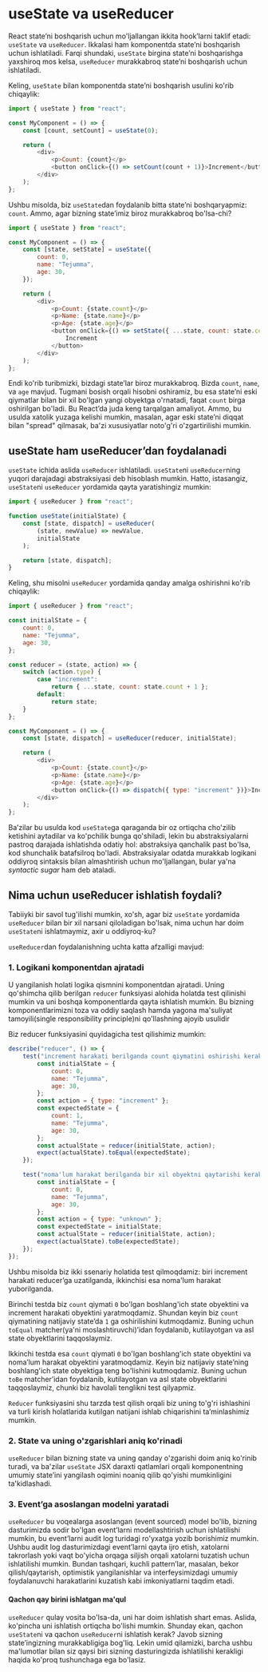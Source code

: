 # useState va useReducer

React state’ni boshqarish uchun mo'ljallangan ikkita hook’larni taklif etadi: `useState` va `useReducer`. Ikkalasi ham komponentda state’ni boshqarish uchun ishlatiladi. Farqi shundaki, `useState` birgina state’ni boshqarishga yaxshiroq mos kelsa, `useReducer` murakkabroq state’ni boshqarish uchun ishlatiladi. 

Keling, `useState` bilan komponentda state’ni boshqarish usulini ko'rib chiqaylik:
``` js copy
import { useState } from "react";

const MyComponent = () => {
    const [count, setCount] = useState(0);

    return (
        <div>
            <p>Count: {count}</p>
            <button onClick={() => setCount(count + 1)}>Increment</button>
        </div>
    );
};
```

Ushbu misolda, biz `useState`dan foydalanib bitta state’ni boshqaryapmiz: `count`. Ammo, agar bizning state’imiz biroz murakkabroq bo'lsa-chi?
``` js copy
import { useState } from "react";

const MyComponent = () => {
    const [state, setState] = useState({
        count: 0,
        name: "Tejumma",
        age: 30,
    });

    return (
        <div>
            <p>Count: {state.count}</p>
            <p>Name: {state.name}</p>
            <p>Age: {state.age}</p>
            <button onClick={() => setState({ ...state, count: state.count + 1 })}>
                Increment
            </button>
        </div>
    );
};
```

Endi ko'rib turibmizki, bizdagi state’lar biroz murakkabroq. Bizda `count`, `name`, va `age` mavjud. Tugmani bosish orqali hisobni oshiramiz, bu esa state’ni eski qiymatlar bilan bir xil bo'lgan yangi obyektga o'rnatadi, faqat `count` birga oshirilgan bo'ladi. Bu React’da juda keng tarqalgan amaliyot. Ammo, bu usulda xatolik yuzaga kelishi mumkin, masalan, agar eski state’ni diqqat bilan "spread" qilmasak, ba'zi xususiyatlar noto'g'ri o'zgartirilishi mumkin.

## useState ham useReducer’dan foydalanadi

`useState` ichida aslida `useReducer` ishlatiladi. `useState`ni `useReducer`ning yuqori darajadagi abstraksiyasi deb hisoblash mumkin. Hatto, istasangiz, `useState`ni `useReducer` yordamida qayta yaratishingiz mumkin:
``` js copy
import { useReducer } from "react";

function useState(initialState) {
    const [state, dispatch] = useReducer(
        (state, newValue) => newValue,
        initialState
    );

    return [state, dispatch];
}
```

Keling, shu misolni `useReducer` yordamida qanday amalga oshirishni ko'rib chiqaylik:
``` js copy
import { useReducer } from "react";

const initialState = {
    count: 0,
    name: "Tejumma",
    age: 30,
};

const reducer = (state, action) => {
    switch (action.type) {
        case "increment":
            return { ...state, count: state.count + 1 };
        default:
            return state;
    }
};

const MyComponent = () => {
    const [state, dispatch] = useReducer(reducer, initialState);

    return (
        <div>
            <p>Count: {state.count}</p>
            <p>Name: {state.name}</p>
            <p>Age: {state.age}</p>
            <button onClick={() => dispatch({ type: "increment" })}>Increment</button>
        </div>
    );
};
```

Ba’zilar bu usulda kod `useState`ga qaraganda bir oz ortiqcha cho'zilib ketishini aytadilar va ko'pchilik bunga qo'shiladi, lekin bu abstraksiyalarni pastroq darajada ishlatishda odatiy hol: abstraksiya qanchalik past bo'lsa, kod shunchalik batafsilroq bo'ladi. Abstraksiyalar odatda murakkab logikani oddiyroq sintaksis bilan almashtirish uchun mo'ljallangan, bular ya'na *syntactic sugar* ham deb ataladi. 

## Nima uchun useReducer ishlatish foydali?

Tabiiyki bir savol tug'ilishi mumkin, xo'sh, agar biz `useState` yordamida `useReducer` bilan bir xil narsani qiloladigan bo'lsak, nima uchun har doim `useState`ni ishlatmaymiz, axir u oddiyroq-ku?

`useReducer`dan foydalanishning uchta katta afzalligi mavjud:

### 1. Logikani komponentdan ajratadi

U yangilanish holati logika qismnini komponentdan ajratadi. Uning qo'shimcha qilib berilgan `reducer` funksiyasi alohida holatda test qilinishi mumkin va uni boshqa komponentlarda qayta ishlatish mumkin. Bu bizning komponentlarimizni toza va oddiy saqlash hamda yagona ma'suliyat tamoyili(single responsibility principle)ni qo'llashning ajoyib usulidir

Biz reducer funksiyasini quyidagicha test qilishimiz mumkin:
``` js copy
describe("reducer", () => {
    test("increment harakati berilganda count qiymatini oshirishi kerak", () => {
        const initialState = {
            count: 0,
            name: "Tejumma",
            age: 30,
        };
        const action = { type: "increment" };
        const expectedState = {
            count: 1,
            name: "Tejumma",
            age: 30,
        };
        const actualState = reducer(initialState, action);
        expect(actualState).toEqual(expectedState);
    });

    test("noma'lum harakat berilganda bir xil obyektni qaytarishi kerak", () => {
        const initialState = {
            count: 0,
            name: "Tejumma",
            age: 30,
        };
        const action = { type: "unknown" };
        const expectedState = initialState;
        const actualState = reducer(initialState, action);
        expect(actualState).toBe(expectedState);
    });
});
```

Ushbu misolda biz ikki ssenariy holatida test qilmoqdamiz: biri increment harakati reducer’ga uzatilganda, ikkinchisi esa noma'lum harakat yuborilganda.

Birinchi testda biz `count` qiymati `0` bo'lgan boshlang'ich state obyektini va increment harakati obyektini yaratmoqdamiz. Shundan keyin biz `count` qiymatining natijaviy state’da `1` ga oshirilishini kutmoqdamiz. Buning uchun `toEqual` matcher(ya'ni moslashtiruvchi)’idan foydalanib, kutilayotgan va asl state obyektlarini taqqoslaymiz.

Ikkinchi testda esa `count` qiymati `0` bo'lgan boshlang'ich state obyektini va noma’lum harakat obyektini yaratmoqdamiz. Keyin biz natijaviy state’ning boshlang'ich state obyektiga teng bo'lishini kutmoqdamiz. Buning uchun `toBe` matcher’idan foydalanib, kutilayotgan va asl state obyektlarini taqqoslaymiz, chunki biz havolali tenglikni test qilyapmiz.

`Reducer` funksiyasini shu tarzda test qilish orqali biz uning to'g'ri ishlashini va turli kirish holatlarida kutilgan natijani ishlab chiqarishini ta’minlashimiz mumkin.

### 2. State va uning o'zgarishlari aniq ko'rinadi

`useReducer` bilan bizning state va uning qanday o'zgarishi doim aniq ko'rinib turadi, va ba'zilar `useState` JSX daraxti qatlamlari orqali komponentning umumiy state’ini yangilash oqimini noaniq qilib qo'yishi mumkinligini ta'kidlashadi.

### 3. Event’ga asoslangan modelni yaratadi

`useReducer` bu voqealarga asoslangan (event sourced) model bo'lib, bizning dasturimizda sodir bo'lgan event’larni modellashtirish uchun ishlatilishi mumkin, bu event’larni audit log turidagi ro'yxatga yozib borishimiz mumkin. Ushbu audit log dasturimizdagi event’larni qayta ijro etish, xatolarni takrorlash yoki vaqt bo'yicha orqaga siljish orqali xatolarni tuzatish uchun ishlatilishi mumkin. Bundan tashqari, kuchli pattern’lar, masalan, bekor qilish/qaytarish, optimistik yangilanishlar va interfeysimizdagi umumiy foydalanuvchi harakatlarini kuzatish kabi imkoniyatlarni taqdim etadi.


#### Qachon qay birini ishlatgan ma'qul
`useReducer` qulay vosita bo'lsa-da, uni har doim ishlatish shart emas. Aslida, ko'pincha uni ishlatish ortiqcha bo'lishi mumkin. Shunday ekan, qachon `useState`ni va qachon `useReducer`ni ishlatish kerak? Javob sizning state’ingizning murakkabligiga bog'liq. Lekin umid qilamizki, barcha ushbu ma'lumotlar bilan siz qaysi biri sizning dasturingizda ishlatilishi kerakligi haqida ko'proq tushunchaga ega bo'lasiz.
